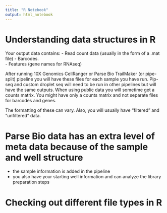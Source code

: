 ```yaml
---
title: "R Notebook"
output: html_notebook
---
```


# Understanding data structures in R 
Your output data contains:
- Read count data  (usually in the form of a .mat file)
- Barcodes.  
- Features (gene names for RNAseq) 

After running 10X Genomics CellRanger or Parse Bio TrailMaker (or pipe-split) pipeline you will have these files for each sample you have run.
Pip-seq and custom droplet seq will need to be run in other pipelines but will have the same outputs. 
When using public data you will sometime get a counts matrix.  You might have only a counts matrix and not separate files for barcodes and genes. 

The formatting of these can vary.  Also, you will usually have "filtered" and "unfiltered" data.


# Parse Bio data has an extra level of meta data because of the sample and well structure
- the sample information is added in the pipeline
- you also have your starting well information and can analyze the library preparation steps


# Checking out different file types in R

```r




```


